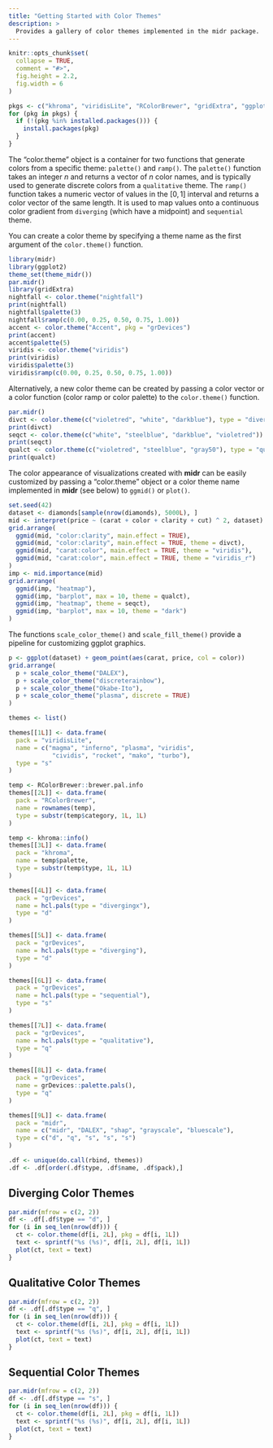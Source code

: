 ```yaml
---
title: "Getting Started with Color Themes"
description: >
  Provides a gallery of color themes implemented in the midr package.
---
```


```r
knitr::opts_chunk$set(
  collapse = TRUE,
  comment = "#>",
  fig.height = 2.2,
  fig.width = 6
)

pkgs <- c("khroma", "viridisLite", "RColorBrewer", "gridExtra", "ggplot2")
for (pkg in pkgs) {
  if (!(pkg %in% installed.packages())) {
    install.packages(pkg)
  }
}
```

The "color.theme" object is a container for two functions that generate colors from a specific theme: `palette()` and `ramp()`. The `palette()` function takes an integer $n$ and returns a vector of $n$ color names, and is typically used to generate discrete colors from a `qualitative` theme. The `ramp()` function takes a numeric vector of values in the $[0, 1]$ interval and returns a color vector of the same length. It is used to map values onto a continuous color gradient from `diverging` (which have a midpoint) and `sequential` theme.

You can create a color theme by specifying a theme name as the first argument of the `color.theme()` function.

```r
library(midr)
library(ggplot2)
theme_set(theme_midr())
par.midr()
library(gridExtra)
nightfall <- color.theme("nightfall")
print(nightfall)
nightfall$palette(3)
nightfall$ramp(c(0.00, 0.25, 0.50, 0.75, 1.00))
accent <- color.theme("Accent", pkg = "grDevices")
print(accent)
accent$palette(5)
viridis <- color.theme("viridis")
print(viridis)
viridis$palette(3)
viridis$ramp(c(0.00, 0.25, 0.50, 0.75, 1.00))
```

Alternatively, a new color theme can be created by passing a color vector or a color function (color ramp or color palette) to the `color.theme()` function.

```r
par.midr()
divct <- color.theme(c("violetred", "white", "darkblue"), type = "diverging")
print(divct)
seqct <- color.theme(c("white", "steelblue", "darkblue", "violetred"))
print(seqct)
qualct <- color.theme(c("violetred", "steelblue", "gray50"), type = "qualitative")
print(qualct)
```

The color appearance of visualizations created with **midr** can be easily customized by passing a "color.theme" object or a color theme name implemented in **midr** (see below) to `ggmid()` or `plot()`.

```r
set.seed(42)
dataset <- diamonds[sample(nrow(diamonds), 5000L), ]
mid <- interpret(price ~ (carat + color + clarity + cut) ^ 2, dataset)
grid.arrange(
  ggmid(mid, "color:clarity", main.effect = TRUE),
  ggmid(mid, "color:clarity", main.effect = TRUE, theme = divct),
  ggmid(mid, "carat:color", main.effect = TRUE, theme = "viridis"),
  ggmid(mid, "carat:color", main.effect = TRUE, theme = "viridis_r")
)
imp <- mid.importance(mid)
grid.arrange(
  ggmid(imp, "heatmap"),
  ggmid(imp, "barplot", max = 10, theme = qualct),
  ggmid(imp, "heatmap", theme = seqct),
  ggmid(imp, "barplot", max = 10, theme = "dark")
)
```

The functions `scale_color_theme()` and `scale_fill_theme()` provide a pipeline for customizing ggplot graphics.

```r
p <- ggplot(dataset) + geom_point(aes(carat, price, col = color))
grid.arrange(
  p + scale_color_theme("DALEX"),
  p + scale_color_theme("discreterainbow"),
  p + scale_color_theme("Okabe-Ito"),
  p + scale_color_theme("plasma", discrete = TRUE)
)
```

```r

themes <- list()

themes[[1L]] <- data.frame(
  pack = "viridisLite",
  name = c("magma", "inferno", "plasma", "viridis",
            "cividis", "rocket", "mako", "turbo"),
  type = "s"
)

temp <- RColorBrewer::brewer.pal.info
themes[[2L]] <- data.frame(
  pack = "RColorBrewer",
  name = rownames(temp),
  type = substr(temp$category, 1L, 1L)
)

temp <- khroma::info()
themes[[3L]] <- data.frame(
  pack = "khroma",
  name = temp$palette,
  type = substr(temp$type, 1L, 1L)
)

themes[[4L]] <- data.frame(
  pack = "grDevices",
  name = hcl.pals(type = "divergingx"),
  type = "d"
)

themes[[5L]] <- data.frame(
  pack = "grDevices",
  name = hcl.pals(type = "diverging"),
  type = "d"
)

themes[[6L]] <- data.frame(
  pack = "grDevices",
  name = hcl.pals(type = "sequential"),
  type = "s"
)

themes[[7L]] <- data.frame(
  pack = "grDevices",
  name = hcl.pals(type = "qualitative"),
  type = "q"
)

themes[[8L]] <- data.frame(
  pack = "grDevices",
  name = grDevices::palette.pals(),
  type = "q"
)

themes[[9L]] <- data.frame(
  pack = "midr",
  name = c("midr", "DALEX", "shap", "grayscale", "bluescale"),
  type = c("d", "q", "s", "s", "s")
)

.df <- unique(do.call(rbind, themes))
.df <- .df[order(.df$type, .df$name, .df$pack),]
```

## Diverging Color Themes

```r
par.midr(mfrow = c(2, 2))
df <- .df[.df$type == "d", ]
for (i in seq_len(nrow(df))) {
  ct <- color.theme(df[i, 2L], pkg = df[i, 1L])
  text <- sprintf("%s (%s)", df[i, 2L], df[i, 1L])
  plot(ct, text = text)
}
```

## Qualitative Color Themes

```r
par.midr(mfrow = c(2, 2))
df <- .df[.df$type == "q", ]
for (i in seq_len(nrow(df))) {
  ct <- color.theme(df[i, 2L], pkg = df[i, 1L])
  text <- sprintf("%s (%s)", df[i, 2L], df[i, 1L])
  plot(ct, text = text)
}
```

## Sequential Color Themes

```r
par.midr(mfrow = c(2, 2))
df <- .df[.df$type == "s", ]
for (i in seq_len(nrow(df))) {
  ct <- color.theme(df[i, 2L], pkg = df[i, 1L])
  text <- sprintf("%s (%s)", df[i, 2L], df[i, 1L])
  plot(ct, text = text)
}
```

